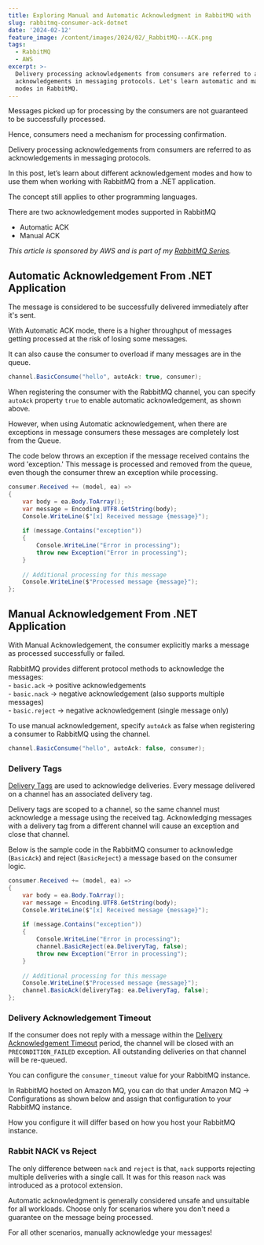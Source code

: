 ```yaml
---
title: Exploring Manual and Automatic Acknowledgment in RabbitMQ with .NET
slug: rabbitmq-consumer-ack-dotnet
date: '2024-02-12'
feature_image: /content/images/2024/02/_RabbitMQ---ACK.png
tags:
  - RabbitMQ
  - AWS
excerpt: >-
  Delivery processing acknowledgements from consumers are referred to as
  acknowledgements in messaging protocols. Let's learn automatic and manual ack
  modes in RabbitMQ.
---
```

Messages picked up for processing by the consumers are not guaranteed to be successfully processed.

Hence, consumers need a mechanism for processing confirmation.

Delivery processing acknowledgements from consumers are referred to as acknowledgements in messaging protocols.

<EmbedCard src="https://www.youtube.com/embed/jrLbUz_5Aiw?feature=oembed" title="CONSUMER ACKNOWLEDGEMENTS RabbitMQ from DOTNET | Amazon MQ" />

In this post, let’s learn about different acknowledgement modes and how to use them when working with RabbitMQ from a .NET application.

The concept still applies to other programming languages.

There are two acknowledgement modes supported in RabbitMQ

-   Automatic ACK
-   Manual ACK

_This article is sponsored by AWS and is part of my_ [_RabbitMQ Series_](/blog/tag/rabbitmq/)_._

## Automatic Acknowledgement From .NET Application

The message is considered to be successfully delivered immediately after it's sent.

With Automatic ACK mode, there is a higher throughput of messages getting processed at the risk of losing some messages.

It can also cause the consumer to overload if many messages are in the queue.

```csharp
channel.BasicConsume("hello", autoAck: true, consumer);
```

When registering the consumer with the RabbitMQ channel, you can specify `autoAck` property `true` to enable automatic acknowledgement, as shown above.

However, when using Automatic acknowledgement, when there are exceptions in message consumers these messages are completely lost from the Queue.

The code below throws an exception if the message received contains the word 'exception.' This message is processed and removed from the queue, even though the consumer threw an exception while processing.

```csharp
consumer.Received += (model, ea) =>
{
    var body = ea.Body.ToArray();
    var message = Encoding.UTF8.GetString(body);
    Console.WriteLine($"[x] Received message {message}");
    
    if (message.Contains("exception"))
    {
        Console.WriteLine("Error in processing");
        throw new Exception("Error in processing");
    }
    
    // Additional processing for this message
    Console.WriteLine($"Processed message {message}");
};
```

## Manual Acknowledgement From .NET Application

With Manual Acknowledgement, the consumer explicitly marks a message as processed successfully or failed.

RabbitMQ provides different protocol methods to acknowledge the messages:  
\- `basic.ack` → positive acknowledgements  
\- `basic.nack` → negative acknowledgement (also supports multiple messages)  
\- `basic.reject` → negative acknowledgement (single message only)

To use manual acknowledgement, specify `autoAck` as false when registering a consumer to RabbitMQ using the channel.

```csharp
channel.BasicConsume("hello", autoAck: false, consumer);
```

### Delivery Tags

[Delivery Tags](https://www.rabbitmq.com/confirms.html#consumer-acks-delivery-tags) are used to acknowledge deliveries. Every message delivered on a channel has an associated delivery tag.  
  
Delivery tags are scoped to a channel, so the same channel must acknowledge a message using the received tag. Acknowledging messages with a delivery tag from a different channel will cause an exception and close that channel.  
  
Below is the sample code in the RabbitMQ consumer to acknowledge (`BasicAck`) and reject (`BasicReject`) a message based on the consumer logic.

```csharp
consumer.Received += (model, ea) =>
{
    var body = ea.Body.ToArray();
    var message = Encoding.UTF8.GetString(body);
    Console.WriteLine($"[x] Received message {message}");
    
    if (message.Contains("exception"))
    {
        Console.WriteLine("Error in processing");
        channel.BasicReject(ea.DeliveryTag, false);
        throw new Exception("Error in processing");
    }
    
    // Additional processing for this message
    Console.WriteLine($"Processed message {message}");
    channel.BasicAck(deliveryTag: ea.DeliveryTag, false);
};
```

### Delivery Acknowledgement Timeout

If the consumer does not reply with a message within the [Delivery Acknowledgement Timeout](https://www.rabbitmq.com/consumers.html#acknowledgement-timeout) period, the channel will be closed with an `PRECONDITION_FAILED` exception. All outstanding deliveries on that channel will be re-queued.

You can configure the `consumer_timeout` value for your RabbitMQ instance.

In RabbitMQ hosted on Amazon MQ, you can do that under Amazon MQ → Configurations as shown below and assign that configuration to your RabbitMQ instance.

<ImageCard src="/content/images/2024/02/image.png" alt="RabbitMQ configuration in Amazon MQ to override the consumer_timeout value to be 30 seconds instead of the default 30 minutes." caption="RabbitMQ configuration in Amazon MQ to override the consumer_timeout value to be 30 seconds instead of the default 30 minutes." />

How you configure it will differ based on how you host your RabbitMQ instance.

### Rabbit NACK vs Reject

The only difference between `nack` and `reject` is that, `nack` supports rejecting multiple deliveries with a single call. It was for this reason `nack` was introduced as a protocol extension.

Automatic acknowledgment is generally considered unsafe and unsuitable for all workloads. Choose only for scenarios where you don't need a guarantee on the message being processed.

For all other scenarios, manually acknowledge your messages!
